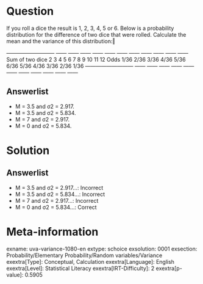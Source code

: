 Question
========

If you roll a dice the result is 1, 2, 3, 4, 5 or 6. Below is a probability distribution for the difference of two dice that were rolled. Calculate the mean and the variance of this distribution:‖ \

  --------------------------- ------ ------ ------ ------ ------ ------ ------ ------ ------ ------ ------ Sum of two dice 2 3 4 5 6 7 8 9 10 11 12 Odds 1/36 2/36 3/36 4/36 5/36 6/36 5/36 4/36 3/36 2/36 1/36 --------------------------- ------ ------ ------ ------ ------ ------ ------ ------ ------ ------ ------

Answerlist
----------

* Μ = 3.5 and σ2 = 2.917.
* Μ = 3.5 and σ2 = 5.834.
* Μ = 7 and σ2 = 2.917.
* Μ = 0 and σ2 = 5.834.

Solution
========

Answerlist
----------

* Μ = 3.5 and σ2 = 2.917...: Incorrect
* Μ = 3.5 and σ2 = 5.834...: Incorrect
* Μ = 7 and σ2 = 2.917...: Incorrect
* Μ = 0 and σ2 = 5.834...: Correct

Meta-information
================
exname: uva-variance-1080-en
extype: schoice
exsolution: 0001
exsection: Probability/Elementary Probability/Random variables/Variance
exextra[Type]: Conceptual, Calculation
exextra[Language]: English
exextra[Level]: Statistical Literacy
exextra[IRT-Difficulty]: 2
exextra[p-value]: 0.5905
